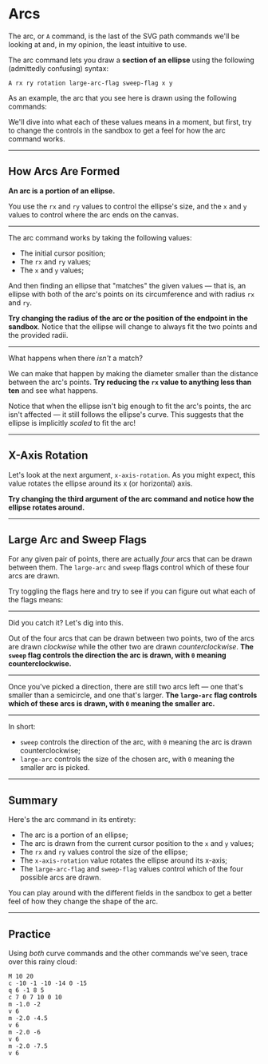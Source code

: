 # Arcs

The arc, or `A` command, is the last of the SVG path commands we'll be looking at and, in my opinion, the least intuitive to use.

The arc command lets you draw a **section of an ellipse** using the following (admittedly confusing) syntax:

```
A rx ry rotation large-arc-flag sweep-flag x y
```

As an example, the arc that you see here is drawn using the following commands:

<CommandListFromSource source="syntax" />

We'll dive into what each of these values means in a moment, but first, try to change the controls in the sandbox to get a feel for how the arc command works.

---

## How Arcs Are Formed

**An arc is a portion of an ellipse.**

You use the `rx` and `ry` values to control the ellipse's size, and the `x` and `y` values to control where the arc ends on the canvas.

---

The arc command works by taking the following values:

- The initial cursor position;
- The `rx` and `ry` values;
- The `x` and `y` values;

And then finding an ellipse that "matches" the given values — that is, an ellipse with both of the arc's points on its circumference and with radius `rx` and `ry`.

**Try changing the radius of the arc or the position of the endpoint in the sandbox**. Notice that the ellipse will change to always fit the two points and the provided radii.

---

What happens when there _isn't_ a match?

We can make that happen by making the diameter smaller than the distance between the arc's points. **Try reducing the `rx` value to anything less than ten** and see what happens.

Notice that when the ellipse isn't big enough to fit the arc's points, the arc isn't affected — it still follows the ellipse's curve. This suggests that the ellipse is implicitly _scaled_ to fit the arc!

---

## X-Axis Rotation

Let's look at the next argument, `x-axis-rotation`. As you might expect, this value rotates the ellipse around its x (or horizontal) axis.

**Try changing the third argument of the arc command and notice how the ellipse rotates around.**

---

## Large Arc and Sweep Flags

For any given pair of points, there are actually _four_ arcs that can be drawn between them. The `large-arc` and `sweep` flags control which of these four arcs are drawn.

Try toggling the flags here and try to see if you can figure out what each of the flags means:

---

Did you catch it? Let's dig into this.

Out of the four arcs that can be drawn between two points, two of the arcs are drawn _clockwise_ while the other two are drawn _counterclockwise_. **The `sweep` flag controls the direction the arc is drawn, with `0` meaning counterclockwise.**

---

Once you've picked a direction, there are still two arcs left — one that's smaller than a semicircle, and one that's larger. **The `large-arc` flag controls which of these arcs is drawn, with `0` meaning the smaller arc.**

---

In short:

- `sweep` controls the direction of the arc, with `0` meaning the arc is drawn counterclockwise;
- `large-arc` controls the size of the chosen arc, with `0` meaning the smaller arc is picked.

---

## Summary

Here's the arc command in its entirety:

- The arc is a portion of an ellipse;
- The arc is drawn from the current cursor position to the `x` and `y` values;
- The `rx` and `ry` values control the size of the ellipse;
- The `x-axis-rotation` value rotates the ellipse around its x-axis;
- The `large-arc-flag` and `sweep-flag` values control which of the four possible arcs are drawn.

You can play around with the different fields in the sandbox to get a better feel of how they change the shape of the arc.

---

## Practice

Using _both_ curve commands and the other commands we've seen, trace over this rainy cloud:

```
M 10 20
c -10 -1 -10 -14 0 -15
q 6 -1 8 5
c 7 0 7 10 0 10
m -1.0 -2
v 6
m -2.0 -4.5
v 6
m -2.0 -6
v 6
m -2.0 -7.5
v 6
```
